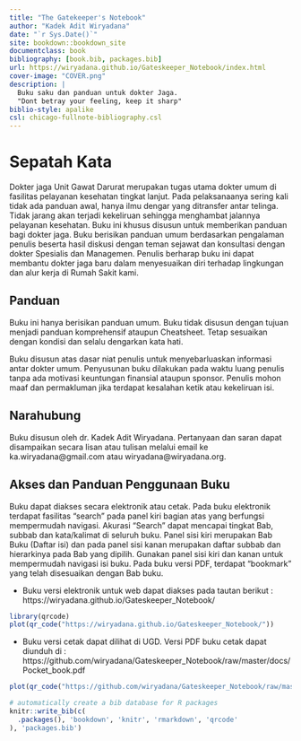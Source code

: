 ```yaml
--- 
title: "The Gatekeeper's Notebook"
author: "Kadek Adit Wiryadana"
date: "`r Sys.Date()`"
site: bookdown::bookdown_site
documentclass: book
bibliography: [book.bib, packages.bib]
url: https://wiryadana.github.io/Gateskeeper_Notebook/index.html
cover-image: "COVER.png"
description: |
  Buku saku dan panduan untuk dokter Jaga.
  "Dont betray your feeling, keep it sharp"
biblio-style: apalike
csl: chicago-fullnote-bibliography.csl
---
```


# Sepatah Kata

Dokter jaga Unit Gawat Darurat merupakan tugas utama dokter umum di fasilitas pelayanan kesehatan tingkat lanjut. Pada pelaksanaanya sering kali tidak ada panduan awal, hanya ilmu dengar yang ditransfer antar telinga. Tidak jarang akan terjadi kekeliruan sehingga menghambat jalannya pelayanan kesehatan. Buku ini khusus disusun untuk memberikan panduan bagi dokter jaga. Buku berisikan panduan umum berdasarkan pengalaman penulis beserta hasil diskusi dengan teman sejawat dan konsultasi dengan dokter Spesialis dan Managemen. Penulis berharap buku ini dapat membantu dokter jaga baru dalam menyesuaikan diri terhadap lingkungan dan alur kerja di Rumah Sakit kami. 

## Panduan 

Buku ini hanya berisikan panduan umum. Buku tidak disusun dengan tujuan menjadi panduan komprehensif ataupun Cheatsheet. Tetap sesuaikan dengan kondisi dan selalu dengarkan kata hati.

Buku disusun atas dasar niat penulis untuk menyebarluaskan informasi antar dokter umum. Penyusunan buku dilakukan pada waktu luang penulis tanpa  ada motivasi keuntungan finansial ataupun sponsor. Penulis mohon maaf dan permakluman jika terdapat kesalahan ketik atau kekeliruan isi.

## Narahubung
Buku disusun oleh dr. Kadek Adit Wiryadana. Pertanyaan dan saran dapat disampaikan secara lisan atau tulisan melalui email ke ka.wiryadana@gmail.com atau wiryadana@wiryadana.org.

## Akses dan Panduan Penggunaan Buku
Buku dapat diakses secara elektronik atau cetak. Pada buku elektronik terdapat fasilitas "search" pada panel kiri bagian atas yang berfungsi mempermudah navigasi. Akurasi "Search" dapat mencapai tingkat Bab, subbab dan kata/kalimat di seluruh buku. Panel sisi kiri merupakan Bab Buku (Daftar isi) dan pada panel sisi kanan merupakan daftar subbab dan hierarkinya pada Bab yang dipilih. Gunakan panel sisi kiri dan kanan untuk mempermudah navigasi isi buku. Pada buku versi PDF, terdapat "bookmark" yang telah disesuaikan dengan Bab buku.

* Buku versi elektronik untuk web dapat diakses pada tautan berikut : https://wiryadana.github.io/Gateskeeper_Notebook/

```r
library(qrcode)
plot(qr_code("https://wiryadana.github.io/Gateskeeper_Notebook/"))
```

* Buku versi cetak dapat dilihat di UGD. Versi PDF buku cetak dapat diunduh di : https://github.com/wiryadana/Gateskeeper_Notebook/raw/master/docs/Pocket_book.pdf

```r
plot(qr_code("https://github.com/wiryadana/Gateskeeper_Notebook/raw/master/docs/Pocket_book.pdf"))
```


```r
# automatically create a bib database for R packages
knitr::write_bib(c(
  .packages(), 'bookdown', 'knitr', 'rmarkdown', 'qrcode'
), 'packages.bib')
```




